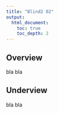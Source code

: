 ```yaml
---
title: "Blind2 02"
output:
  html_document:
    toc: true
    toc_depth: 2
---
```



Overview
----------

bla bla


Underview
----------

bla bla

